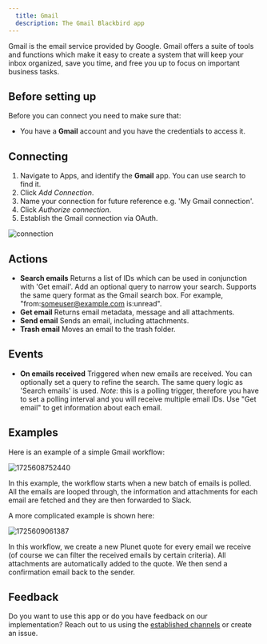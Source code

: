 ```yaml
---
  title: Gmail
  description: The Gmail Blackbird app
---
```


<LinkCard title="View on Github" target="_blank" href="https://github.com/bb-io/Gmail" icon="github" />

Gmail is the email service provided by Google. Gmail offers a suite of tools and functions which make it easy to create a system that will keep your inbox organized, save you time, and free you up to focus on important business tasks.

## Before setting up

Before you can connect you need to make sure that:

- You have a **Gmail** account and you have the credentials to access it.

## Connecting

1. Navigate to Apps, and identify the **Gmail** app. You can use search to find it.
2. Click _Add Connection_.
3. Name your connection for future reference e.g. 'My Gmail connection'.
4. Click _Authorize connection_.
5. Establish the Gmail connection via OAuth.

![connection](https://raw.githubusercontent.com/bb-io/Gmail/main/image/README/1725554354745.png)

## Actions

- **Search emails** Returns a list of IDs which can be used in conjunction with 'Get email'. Add an optional query to narrow your search. Supports the same query format as the Gmail search box. For example, "from:someuser@example.com is:unread".
- **Get email** Returns email metadata, message and all attachments.
- **Send email** Sends an email, including attachments.
- **Trash email** Moves an email to the trash folder.

## Events

- **On emails received** Triggered when new emails are received. You can optionally set a query to refine the search. The same query logic as 'Search emails' is used. *Note*: this is a polling trigger, therefore you have to set a polling interval and you will receive multiple email IDs. Use "Get email" to get information about each email.

## Examples

Here is an example of a simple Gmail workflow:

![1725608752440](https://raw.githubusercontent.com/bb-io/Gmail/main/image/README/1725608752440.png)

In this example, the workflow starts when a new batch of emails is polled. All the emails are looped through, the information and attachments for each email are fetched and they are then forwarded to Slack.

A more complicated example is shown here:

![1725609061387](https://raw.githubusercontent.com/bb-io/Gmail/main/image/README/1725609061387.png)

In this workflow, we create a new Plunet quote for every email we receive (of course we can filter the received emails by certain criteria). All attachments are automatically added to the quote. We then send a confirmation email back to the sender.

## Feedback

Do you want to use this app or do you have feedback on our implementation? Reach out to us using the [established channels](https://www.blackbird.io/) or create an issue.

